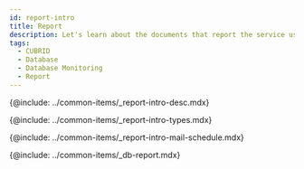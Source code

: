 ```yaml
---
id: report-intro
title: Report
description: Let's learn about the documents that report the service usage and failure records for individual projects.
tags:
  - CUBRID
  - Database
  - Database Monitoring
  - Report
---
```


<!-- Overview -->

{@include: ../common-items/_report-intro-desc.mdx}

<!-- ## Report type -->

{@include: ../common-items/_report-intro-types.mdx}

<!-- ## Scheduling the email delivery -->

{@include: ../common-items/_report-intro-mail-schedule.mdx} 

{@include: ../common-items/_db-report.mdx}
